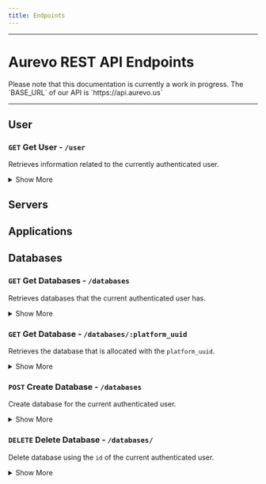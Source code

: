 ```yaml
---
title: Endpoints
---
```



---

# Aurevo REST API Endpoints

<Callout type='warning'>
  Please note that this documentation is currently a work in progress.
</Callout>

<Callout>
  The `BASE_URL` of our API is `https://api.aurevo.us`
</Callout>

---

## User

### `GET` Get User - `/user`

Retrieves information related to the currently authenticated user.

<details>
  <summary>Show More</summary>
  <Tabs items={['cURL', 'Response', 'Response Codes']}>
  <Tab>
  ```sh copy
    curl --request GET \
         --url https://api.aurevo.us/user \
         --header 'Authorization: Bearer <TOKEN>'
  ```
  </Tab>
<Tab>
  ```json copy
{
    "statusCode":200,
    "message":"Success",
    "payload":{
        "platform_uuid":"string",
        "image_hash":"string",
        "first_name":"string",
        "last_name":"string",
        "username":"string",
        "email":"string",
        "country":"string",
        "balance":"number",
        "metadata":"string[]",
        "verified":"boolean",
        "limit":"number",
        "role":"string",
        "created_at":"string",
        "updated_at":"string"
    }
}
```
</Tab>
<Tab>
| Code  | Description                             |
| ----- | --------------------------------------- |
| `200` | Successful response.                    |
| `401` | Authorization header is missing.        |
| `403` | Invalid or expired authorization token. |
</Tab>
</Tabs>
</details>

## Servers

## Applications

## Databases

### `GET` Get Databases - `/databases`

Retrieves databases that the current authenticated user has.

<details>
  <summary>Show More</summary>
  <Tabs items={['cURL', 'Response', 'Response Codes']}>
  <Tab>
  ```sh copy
    curl --request GET \
         --url https://api.aurevo.us/databases \
         --header 'Authorization: Bearer <TOKEN>'
  ```
  </Tab>
<Tab>
  ```json copy
{
	"statusCode": 200,
	"message": "Success",
	"payload": [
		{
			"platform_uuid": "string",
			"container_id": "string",
			"name": "string",
			"region": "string",
			"type": "string",
			"connection_url": "string",
			"zone": "string",
			"created_at": "string",
			"container": {
				"status": "string"
			}
		}
	]
}
```
</Tab>
<Tab>
| Code  | Description                             |
| ----- | --------------------------------------- |
| `200` | Successful response.                    |
| `401` | Authorization header is missing.        |
| `403` | Invalid or expired authorization token. |
</Tab>
</Tabs>
</details>

### `GET` Get Database - `/databases/:platform_uuid`

Retrieves the database that is allocated with the `platform_uuid`.

<details>
  <summary>Show More</summary>
  <Tabs items={['cURL', 'Response', 'Response Codes']}>
  <Tab>
  ```sh copy
    curl --request GET \
         --url https://api.aurevo.us/databases/:platform_uuid \
         --header 'Authorization: Bearer <TOKEN>'
  ```
  </Tab>
<Tab>
  ```json copy
{
	"statusCode": 200,
	"message": "Success",
	"payload": {
		"data": {
			"id": "number",
			"platform_uuid": "string",
			"container_id": "string",
			"name": "string",
			"region": "string",
			"type": "string",
			"connection_url": "string",
			"zone": "string",
			"created_at": "string",
			"updated_at": "string"
		},
		"container": {
			"memory": {
				"limit": "number",
				"usage": "number",
				"used_percentage": "number"
			},
			"status": "string"
		}
	}
}
```
</Tab>
<Tab>
| Code  | Description                             |
| ----- | --------------------------------------- |
| `200` | Successful response.                    |
| `401` | Authorization header is missing.        |
| `403` | Invalid or expired authorization token. |
| `404` | Not found.                              |
</Tab>
</Tabs>
</details>

### `POST` Create Database - `/databases`

Create database for the current authenticated user.

<details>
  <summary>Show More</summary>
  <Tabs items={['cURL', 'Response', 'Response Codes']}>
  <Tab>
  ```sh copy
     curl --request POST \
              --url https://api.aurevo.us/databases \
              --header 'Authorization: Bearer <TOKEN>' \
              --header 'Content-Type: application/json' \
                   --data '{
                       "name": "string",
     	                 "region": "string",
     	                 "type": "string"
                     }'
  ```
  </Tab>
<Tab>
  ```json copy
{
	"message": "Created",
	"payload": {
		"platform_uuid": "string",
		"container_id": "string",
		"name": "string",
		"region": "string",
		"type": "string",
		"connection_url": "string",
		"zone": "string",
		"created_at": "string"
	},
	"statusCode": 201
}
```
</Tab>
<Tab>
| Code  | Description                             |
| ----- | --------------------------------------- |
| `201` | Resource Created.                       |
| `400` | Bad request.                            |
| `401` | Authorization header is missing.        |
| `403` | Invalid or expired authorization token. |

</Tab>
</Tabs>
</details>

### `DELETE` Delete Database - `/databases/`

Delete database using the `id` of the current authenticated user.

<details>
  <summary>Show More</summary>
  <Tabs items={['cURL', 'Response', 'Response Codes']}>
  <Tab>
  ```sh copy
     curl --request DELETE \
              --url https://api.aurevo.us/databases \
              --header 'Authorization: Bearer <TOKEN>' \
              --header 'Content-Type: application/json' \
                   --data '{
                      "id": "string"
                  }'
  ```
  </Tab>
<Tab>
  ```json copy
{
	"message": "Success",
	"payload": {
		"deleted": true
	},
	"statusCode": 200
}
```
</Tab>
<Tab>
| Code  | Description                             |
| ----- | --------------------------------------- |
| `200` | Resource Deleted.                       |
| `401` | Authorization header is missing.        |
| `403` | Invalid or expired authorization token. |
| `404` | Not found.                              |

</Tab>
</Tabs>
</details>
